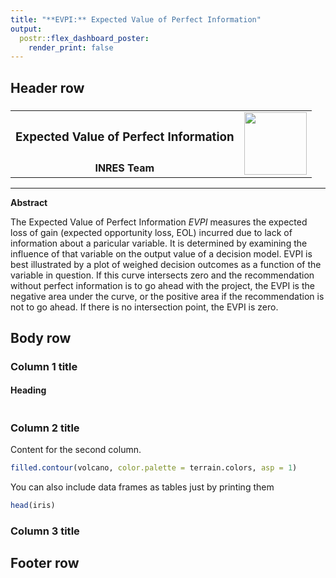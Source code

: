```yaml
---
title: "**EVPI:** Expected Value of Perfect Information"
output: 
  postr::flex_dashboard_poster:
    render_print: false
---
```


## Header row {data-height=15}

###

<table style="width:100%">
<tr>
  <td><center><h3>
  **Expected Value of Perfect Information**
  </h3></center></td>
  <td rowspan="2">
  <img src="resources/INRES_Logo.png" style="width:100px"></img>
  </td>
</tr>
<tr><td><center>
  **INRES Team**
  </center></td>
</tr>
</table> 

<hr>

**Abstract** 

The Expected Value of Perfect Information *EVPI* measures the expected loss of gain (expected opportunity loss, EOL) incurred due to lack of information about a paricular variable. It is determined by examining the influence of that variable on the output value of a decision model. EVPI is best illustrated by a plot of weighed decision outcomes as a function of the variable in question. If this curve intersects zero and the recommendation without perfect information is to go ahead with the project, the EVPI is the negative area under the curve, or the positive area if the recommendation is not to go ahead. If there is no intersection point, the EVPI is zero.

## Body row {data-height=75}
<!---  This section is below authors, across the whole poster--->

### **Column 1 title**
<!---  Three '#' symbols are a demarcator for a new column--->

#### Heading
<!---  This section defines the first column of the body row of the poster.--->

<!---  Include regular markdown text and R `code chunks`. --->

```r

```

### **Column 2 title**

Content for the second column.

```r
filled.contour(volcano, color.palette = terrain.colors, asp = 1)
```

You can also include data frames as tables just by printing them

```r
head(iris)
```

### **Column 3 title**

## Footer row {data-height=10} 

### {data-width=50}

### {data-width=50 .small}

